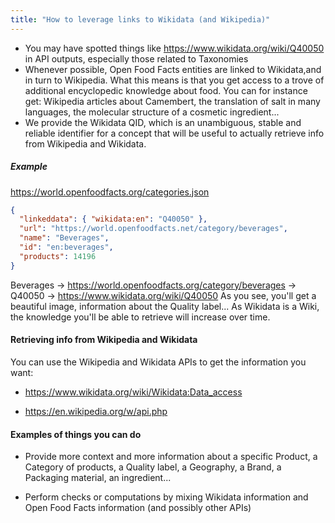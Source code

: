 ```yaml
---
title: "How to leverage links to Wikidata (and Wikipedia)"
---
```


- You may have spotted things like https://www.wikidata.org/wiki/Q40050 in API outputs, especially those related to Taxonomies
- Whenever possible, Open Food Facts entities are linked to Wikidata,and in turn to Wikipedia. What this means is that you get access to a trove of additional encyclopedic knowledge about food. You can for instance get: Wikipedia articles about Camembert, the translation of salt in many languages, the molecular structure of a cosmetic ingredient...
- We provide the Wikidata QID, which is an unambiguous, stable and reliable identifier for a concept that will be useful to actually retrieve info from Wikipedia and Wikidata.

##### Example

https://world.openfoodfacts.org/categories.json

```json
{
  "linkeddata": { "wikidata:en": "Q40050" },
  "url": "https://world.openfoodfacts.net/category/beverages",
  "name": "Beverages",
  "id": "en:beverages",
  "products": 14196
}
```

Beverages → https://world.openfoodfacts.org/category/beverages → Q40050 → https://www.wikidata.org/wiki/Q40050
As you see, you'll get a beautiful image, information about the Quality label... As Wikidata is a Wiki, the knowledge you'll be able to retrieve will increase over time.

#### Retrieving info from Wikipedia and Wikidata 

You can use the Wikipedia and Wikidata APIs to get the information you want:

- https://www.wikidata.org/wiki/Wikidata:Data_access

* https://en.wikipedia.org/w/api.php

#### Examples of things you can do

- Provide more context and more information about a specific Product, a Category of products, a Quality label, a Geography, a Brand, a Packaging material, an ingredient...

- Perform checks or computations by mixing Wikidata information and Open Food Facts information (and possibly other APIs)
